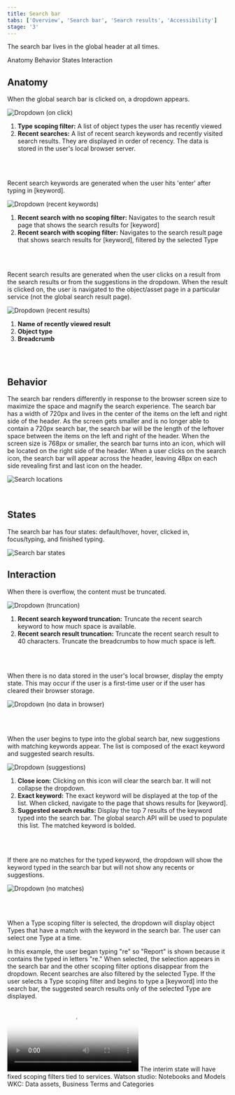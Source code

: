 ```yaml
---
title: Search bar
tabs: ['Overview', 'Search bar', 'Search results', 'Accessibility']
stage: '3'
---
```


<PageDescription>

The search bar lives in the global header at all times.

</PageDescription>

<AnchorLinks>
    <AnchorLink>Anatomy</AnchorLink>
    <AnchorLink>Behavior</AnchorLink>
    <AnchorLink>States</AnchorLink>
    <AnchorLink>Interaction</AnchorLink>
</AnchorLinks>


## Anatomy

When the global search bar is clicked on, a dropdown appears.

<Row>
<Column colMd={4} colLg={8}>

![ Dropdown (on click)](/images/Dropdown-OnClick.png)

</Column>
</Row>



1. **Type scoping filter:** A list of object types the user has recently viewed
2. **Recent searches:**  A list of recent search keywords and recently visited search results. They are displayed in order of recency. The data is stored in the user's local browser server.

<br/>
<br/>

Recent search keywords are generated when the user hits 'enter' after typing in [keyword].

<Row>
<Column colMd={4} colLg={8}>

![ Dropdown (recent keywords)](/images/Dropdown-RecentKeywords.png)

</Column>
</Row>



1. **Recent search with no scoping filter:** Navigates to the search result page that shows the search results for [keyword]
2. **Recent search with scoping filter:** Navigates to the search result page that shows search results for [keyword], filtered by the selected Type

<br/>
<br/>

Recent search results are generated when the user clicks on a result from the search results or from the suggestions in the dropdown. 
When the result is clicked on, the user is navigated to the object/asset page in a particular service (not the global search result page).

<Row>
<Column colMd={4} colLg={8}>

![ Dropdown (recent results)](/images/Dropdown-RecentResults.png)

</Column>
</Row>


1. **Name of recently viewed result**
2. **Object type**
3. **Breadcrumb**

<br/>
<br/>


## Behavior
The search bar renders differently in response to the browser screen size to maximize the space and magnify the search experience. 
The search bar has a width of 720px and lives in the center of the items on the left and right side of the header. 
As the screen gets smaller and is no longer able to contain a 720px search bar, the search bar will be the length of the leftover space 
between the items on the left and right of the header. 
When the screen size is 768px or smaller, the search bar turns into an icon, which will be located on the right side of the header. 
When a user clicks on the search icon, the search bar will appear across the header, leaving 48px on each side revealing first and last icon on the header.

<Row>
<Column colMd={4} colLg={12}>

![Search locations](images/searchLocations.png)

</Column>
</Row>

<br/>


## States 

The search bar has four states: default/hover, hover, clicked in, focus/typing, and finished typing.

<Row>
<Column colMd={4} colLg={12}>

![Search bar states](images/searchBarStates.png)

</Column>
</Row>


## Interaction


When there is overflow, the content must be truncated.

<Row>
<Column colMd={4} colLg={8}>

![ Dropdown (truncation)](/images/Dropdown-Truncation.png)

</Column>
</Row>



1. **Recent search keyword truncation:** Truncate the recent search keyword to how much space is available.
2. **Recent search result truncation:** Truncate the recent search result to 40 characters. Truncate the breadcrumbs to how much space is left. 

<br/>
<br/>

When there is no data stored in the user's local browser, display the empty state. This may occur if the user is a first-time user or if the user has cleared their browser storage.

<Row>
<Column colMd={4} colLg={8}>

![ Dropdown (no data in browser)](/images/Dropdown-NoBrowserData.png)

</Column>
</Row>


<br/>
<br/>

When the user begins to type into the global search bar, new suggestions with matching keywords appear. 
The list is composed of the exact keyword and suggested search results.

<Row>
<Column colMd={4} colLg={8}>

![ Dropdown (suggestions)](/images/Dropdown-Suggestions.png) 

</Column>
</Row>


1. **Close icon:** Clicking on this icon will clear the search bar. It will not collapse the dropdown.
2. **Exact keyword:** The exact keyword will be displayed at the top of the list. When clicked, navigate to the page that shows results for [keyword].
2. **Suggested search results:** Display the top 7 results of the keyword typed into the search bar. 
The global search API will be used to populate this list. The matched keyword is bolded.

<br/>
<br/>

If there are no matches for the typed keyword, the dropdown will show the keyword typed in the search bar but will not show any recents or suggestions. 

<Row>
<Column colMd={4} colLg={8}>

![ Dropdown (no matches)](/images/Dropdown-NoMatches.png)

</Column>
</Row>


<br/>
<br/>

When a Type scoping filter is selected, the dropdown will display object Types that have a match with the keyword in the search bar. 
The user can select one Type at a time. 

In this example, the user began typing "re" so "Report" is shown because it contains the typed in letters "re."
When selected, the selection appears in the search bar and the other scoping filter options disappear from the dropdown.
Recent searches are also filtered by the selected Type. If the user selects a Type scoping filter and begins to type a [keyword] into the search bar, 
the suggested search results only of the selected Type are displayed.

<Row>
<Column colMd={4} colLg={12}>

<Video src="/videos/Guideline doc_3.mp4" poster="/images/Guidelinesdoc3.png">
  <track
    kind="captions"
    default
    src="/videos/vtt/hero-video.vtt"
    srcLang="en"
  />
</Video> 
</Column>
</Row>


<InlineNotification>
The interim state will have fixed scoping filters tied to services. 
Watson studio: Notebooks and Models
WKC: Data assets, Business Terms and Categories
</InlineNotification>